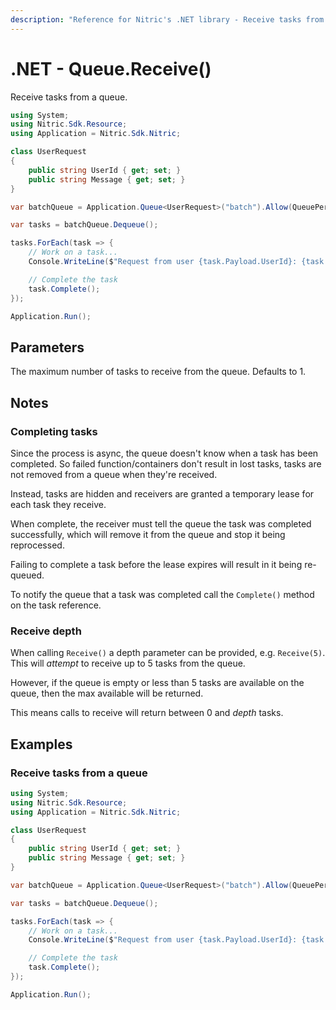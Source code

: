 ```yaml
---
description: "Reference for Nitric's .NET library - Receive tasks from a queue."
---
```


# .NET - Queue.Receive()

Receive tasks from a queue.

```csharp
using System;
using Nitric.Sdk.Resource;
using Application = Nitric.Sdk.Nitric;

class UserRequest
{
    public string UserId { get; set; }
    public string Message { get; set; }
}

var batchQueue = Application.Queue<UserRequest>("batch").Allow(QueuePermission.Dequeue);

var tasks = batchQueue.Dequeue();

tasks.ForEach(task => {
    // Work on a task...
    Console.WriteLine($"Request from user {task.Payload.UserId}: {task.Payload.Message}");

    // Complete the task
    task.Complete();
});

Application.Run();
```

## Parameters

<Properties>
  <Property name="depth" type="int">
    The maximum number of tasks to receive from the queue. Defaults to 1.
  </Property>
</Properties>

## Notes

### Completing tasks

Since the process is async, the queue doesn't know when a task has been completed. So failed function/containers don't result in lost tasks, tasks are not removed from a queue when they're received.

Instead, tasks are hidden and receivers are granted a temporary lease for each task they receive.

When complete, the receiver must tell the queue the task was completed successfully, which will remove it from the queue and stop it being reprocessed.

<Note>
  Failing to complete a task before the lease expires will result in it being
  re-queued.
</Note>

To notify the queue that a task was completed call the `Complete()` method on the task reference.

### Receive depth

When calling `Receive()` a depth parameter can be provided, e.g. `Receive(5)`. This will _attempt_ to receive up to 5 tasks from the queue.

However, if the queue is empty or less than 5 tasks are available on the queue, then the max available will be returned.

This means calls to receive will return between 0 and _depth_ tasks.

## Examples

### Receive tasks from a queue

```csharp
using System;
using Nitric.Sdk.Resource;
using Application = Nitric.Sdk.Nitric;

class UserRequest
{
    public string UserId { get; set; }
    public string Message { get; set; }
}

var batchQueue = Application.Queue<UserRequest>("batch").Allow(QueuePermission.Dequeue);

var tasks = batchQueue.Dequeue();

tasks.ForEach(task => {
    // Work on a task...
    Console.WriteLine($"Request from user {task.Payload.UserId}: {task.Payload.Message}");

    // Complete the task
    task.Complete();
});

Application.Run();
```
